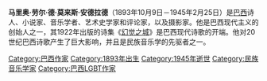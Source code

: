 {{Unreferenced|time=2009-10-31}}
'''马里奥·劳尔·德·莫来斯·安德拉德'''（1893年10月9日－1945年2月25日）是[[巴西|巴西]]诗人、小说家、音乐学者、艺术史学家和评论家，以及摄影家。他是巴西现代主义的创始人之一，其1922年出版的诗集《[[幻觉之城|幻觉之城]]》是巴西现代诗歌的开端。他对20世纪巴西诗歌产生了巨大影响，并且是民族音乐学的先驱者之一。

{{Authority control}}
{{巴西人物小作品}}
[[Category:巴西作家|Category:巴西作家]]
[[Category:1893年出生|Category:1893年出生]]
[[Category:1945年逝世|Category:1945年逝世]]
[[Category:民族音乐学家|Category:民族音乐学家]]
[[Category:巴西LGBT作家|Category:巴西LGBT作家]]